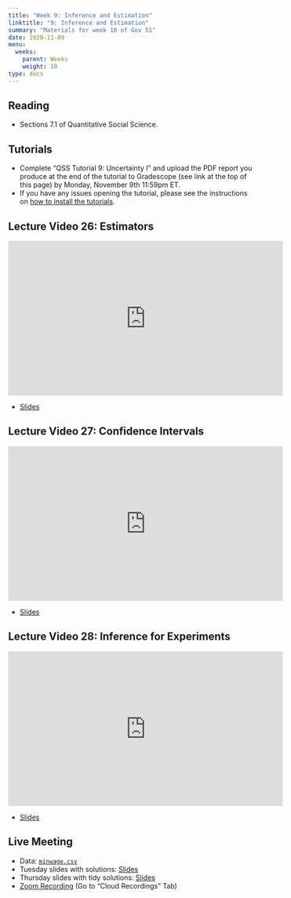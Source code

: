 ```yaml
---
title: "Week 9: Inference and Estimation"
linktitle: "9: Inference and Estimation"
summary: "Materials for week 10 of Gov 51"
date: 2020-11-09
menu:
  weeks:
    parent: Weeks
    weight: 10
type: docs
---
```


## Reading

- Sections 7.1 of Quantitative Social Science.

## Tutorials

- Complete "QSS Tutorial 9: Uncertainty I" and upload the PDF report you produce at the end of the tutorial to Gradescope (see link at the top of this page) by Monday, November 9th 11:59pm ET. 
- If you have any issues opening the tutorial, please see the instructions on [how to install the tutorials](/assignments/tutorials/).


## Lecture Video 26: Estimators

<iframe width="560" height="315" src="https://www.youtube-nocookie.com/embed/4v3lBuw3M8c" frameborder="0" allow="accelerometer; autoplay; clipboard-write; encrypted-media; gyroscope; picture-in-picture" allowfullscreen></iframe>

- [Slides](/slides/videos/26-estimators.pdf)

## Lecture Video 27: Confidence Intervals

<iframe width="560" height="315" src="https://www.youtube-nocookie.com/embed/qVRg1bfDx4A" frameborder="0" allow="accelerometer; autoplay; clipboard-write; encrypted-media; gyroscope; picture-in-picture" allowfullscreen></iframe>


- [Slides](/slides/videos/27-conf-int.pdf)

## Lecture Video 28: Inference for Experiments

<iframe width="560" height="315" src="https://www.youtube-nocookie.com/embed/CcbiQGje0vg" frameborder="0" allow="accelerometer; autoplay; clipboard-write; encrypted-media; gyroscope; picture-in-picture" allowfullscreen></iframe>

- [Slides](/slides/videos/28-experiment-inference.pdf)


## Live Meeting

- Data: [`minwage.csv`](/data/minwage.csv)
- Tuesday slides with solutions: [Slides](/slides/week-10-slides.pdf)
- Thursday slides with tidy solutions: [Slides](/slides/week-10-tidy-slides.pdf)
- [Zoom Recording](https://canvas.harvard.edu/courses/74805/external_tools/53531) (Go to "Cloud Recordings" Tab)
